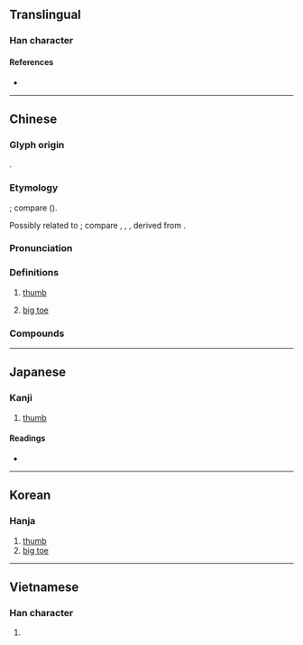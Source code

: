 {{character info/new}}
==Translingual==

===Han character===
{{Han char|rn=64|rad=手|as=05|sn=8|four=57050|canj=QWYI|ids=⿰扌母}}

====References====
* {{Han ref|kx=0424.220|dkj=11944|dj=0773.030|hdz=31862.050|uh=62C7|ud=25287|bh=A9E6|bd=43494}}

----

==Chinese==
{{zh-forms|alt=𧿹}}

===Glyph origin===
{{Han etym}}
{{Han compound|手|alt1=扌|母|ls=psc|c1=s|c2=p}}.

===Etymology===
{{der|zh|sit}}; compare {{cog|tbq-lol-pro|*C-ma³||thumb}} ({{zh-ref|Schuessler, 2007}}).

Possibly related to {{och-l|母|mother}}; compare {{cog|tbq-lol-pro|*C-ma³||female suffix}}, {{m|tbq-lol-pro|*ʔəC-ma³||mother}}, {{cog|za|mehfwngz||thumb}}, derived from {{m|za|meh||mother}}.

===Pronunciation===
{{zh-pron
|m=mǔ
|c=mou5
|mn=qz:bió/xm:bó͘/twv,zz:bó/qz,tw,xm:bú
|mn_note=bió/bó͘ - literary; bó/bú - vernacular
|mc=y
|oc=y
|cat=n
}}

===Definitions===
{{zh-hanzi}}

# {{lb|zh|anatomy}} [[thumb]]
# {{lb|zh|anatomy}} [[big toe]]

===Compounds===
{{zh-der|二拇指|大拇哥|大拇指|大拇指頭|小拇指|拇印|拇戰|拇指|拇趾|拇量|挑大拇哥|駢拇枝指}}

----

==Japanese==

===Kanji===
{{ja-kanji|grade=|rs=手05}}

# [[thumb]]

====Readings====
* {{ja-readings
|goon=む, も
|kanon=ぼう
|kanyoon=ぼ
|kun=おやゆび
}}

----

==Korean==

===Hanja===
{{ko-hanja|hangeul=무|eumhun=|rv=mu|mr=mu|y=mu}}

# [[thumb]]
# [[big toe]]

----

==Vietnamese==

===Han character===
{{vi-hantu|mẫu|rs=手05}}

# {{rfdef|vi}}
